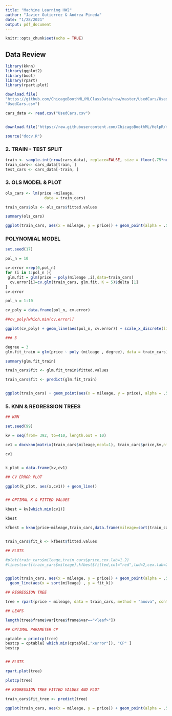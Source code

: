 ```yaml
---
title: "Machine Learning HW2"
author: "Javier Gutierrez & Andrea Pineda"
date: "1/28/2021"
output: pdf_document
---
```


```r
knitr::opts_chunk$set(echo = TRUE)
```

## Data Review

```r

library(kknn)
library(ggplot2)
library(boot)
library(rpart)
library(rpart.plot)
```

```r
download.file(
"https://github.com/ChicagoBoothML/MLClassData/raw/master/UsedCars/UsedCars.csv",
"UsedCars.csv")

cars_data <- read.csv("UsedCars.csv")


download.file("https://raw.githubusercontent.com/ChicagoBoothML/HelpR/master/docv.R", "docv.R")

source("docv.R") 


```

### 2. TRAIN - TEST SPLIT

```r
train <- sample.int(nrow(cars_data), replace=FALSE, size = floor(.75*nrow(cars_data)))
train_cars<- cars_data[train, ]
test_cars <- cars_data[-train, ]

```


### 3. OLS MODEL & PLOT

```r

ols_cars <- lm(price ~mileage, 
                 data = train_cars)

train_cars$ols <- ols_cars$fitted.values

summary(ols_cars)
```

```r


ggplot(train_cars, aes(x = mileage, y = price)) + geom_point(alpha = .5, color = 'blue') + geom_line(aes(x = mileage, y = ols))


```

### POLYNOMIAL MODEL

```r

set.seed(17)

pol_n = 10

cv.error =rep(0,pol_n)
for (i in 1:pol_n ){
 glm.fit = glm(price ~ poly(mileage ,i),data=train_cars)
  cv.error[i]=cv.glm(train_cars, glm.fit, K = 5)$delta [1]
}
cv.error

pol_n = 1:10

cv_poly = data.frame(pol_n, cv.error)

##cv_poly[which.min(cv.error)]

ggplot(cv_poly) + geom_line(aes(pol_n, cv.error)) + scale_x_discrete(limits = 1:10)

### 5


```



```r

degree = 3
glm.fit_train = glm(price ~ poly (mileage , degree), data = train_cars)

summary(glm.fit_train)


```



```r

train_cars$fit <- glm.fit_train$fitted.values

train_cars$fit <- predict(glm.fit_train)


ggplot(train_cars) + geom_point(aes(x = mileage, y = price), alpha = .5, color = 'blue') + geom_line(aes(x = mileage, y = fit))

```

### 5. KNN & REGRESSION TREES


```r

## KNN

set.seed(99)

kv = seq(from= 392, to=410, length.out = 10)

cv1 = docvknn(matrix(train_cars$mileage,ncol=1), train_cars$price,kv,nfold=5)

cv1


k_plot = data.frame(kv,cv1)

## CV ERROR PLOT

ggplot(k_plot, aes(x,cv1)) + geom_line()


## OPTIMAL K & FITTED VALUES

kbest = kv[which.min(cv1)]

kbest

kfbest = kknn(price~mileage,train_cars,data.frame(mileage=sort(train_cars$mileage)), k=kbest,kernel = "rectangular")


train_cars$fit_k <- kfbest$fitted.values

## PLOTS

#plot(train_cars$mileage,train_cars$price,cex.lab=1.2)
#lines(sort(train_cars$mileage),kfbest$fitted,col="red",lwd=2,cex.lab=2)


ggplot(train_cars, aes(x = mileage, y = price)) + geom_point(alpha = .5, color = 'blue') + 
  geom_line(aes(x = sort(mileage) , y = fit_k))


```


```r

## REGRESSION TREE

tree = rpart(price ~ mileage, data = train_cars, method = "anova", control = rpart.control(minsplit = 10, cp = 0.001)) 

## LEAFS

length(tree$frame$var[tree$frame$var=="<leaf>"])

## OPTIMAL PARAMETER CP

cptable = printcp(tree)
bestcp = cptable[ which.min(cptable[,"xerror"]), "CP" ]
bestcp


## PLOTS

rpart.plot(tree)

plotcp(tree)
```
```r

## REGRESSION TREE FITTED VALUES AND PLOT

train_cars$fit_tree <- predict(tree)

ggplot(train_cars, aes(x = mileage, y = price)) + geom_point(alpha = .5, color = 'blue') + geom_line(aes(x = mileage, y = fit_tree))


```
